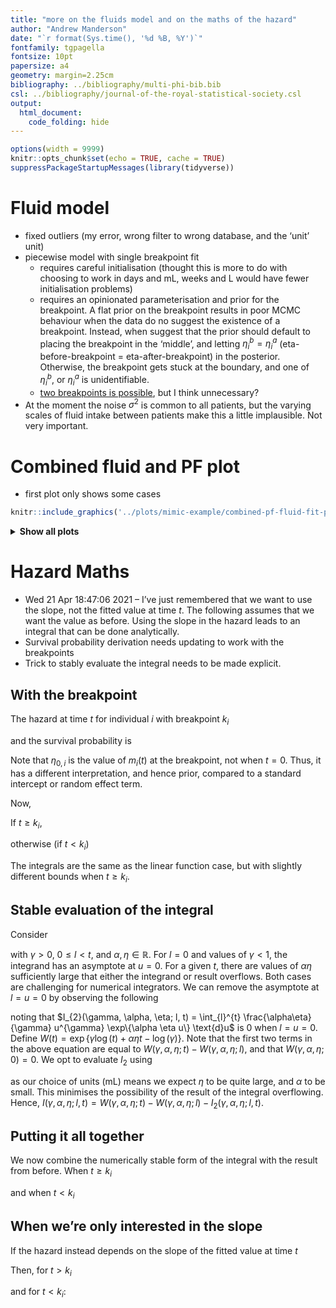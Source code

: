 ```yaml
---
title: "more on the fluids model and on the maths of the hazard"
author: "Andrew Manderson"
date: "`r format(Sys.time(), '%d %B, %Y')`"
fontfamily: tgpagella
fontsize: 10pt
papersize: a4
geometry: margin=2.25cm
bibliography: ../bibliography/multi-phi-bib.bib
csl: ../bibliography/journal-of-the-royal-statistical-society.csl
output:
  html_document:
    code_folding: hide
---
```


<!-- Rscript -e 'rmarkdown::render("rmd-reports/2021-04-21_fluids-and-hazard-maths.rmd")'
 -->
```r
options(width = 9999)
knitr::opts_chunk$set(echo = TRUE, cache = TRUE)
suppressPackageStartupMessages(library(tidyverse))
```

\DeclareMathOperator{\sgn}{sgn}

# Fluid model

- fixed outliers (my error, wrong filter to wrong database, and the 'unit' unit)
- piecewise model with single breakpoint fit
    - requires careful initialisation (thought this is more to do with choosing to work in days and mL, weeks and L would have fewer initialisation problems)
    - requires an opinionated parameterisation and prior for the breakpoint. A flat prior on the breakpoint results in poor MCMC behaviour when the data do no suggest the existence of a breakpoint. Instead, when suggest that the prior should default to placing the breakpoint in the 'middle', and letting $\eta^{b}_{i} = \eta^{a}_{i}$ (eta-before-breakpoint = eta-after-breakpoint) in the posterior. Otherwise, the breakpoint gets stuck at the boundary, and one of $\eta^{b}_{i},$ or $\eta^{a}_{i}$ is unidentifiable.
    - [two breakpoints is possible](https://janhove.github.io/analysis/2018/07/27/bayesian-two-breakpoint-model), but I think unnecessary?

- At the moment the noise $\sigma^{2}$ is common to all patients, but the varying scales of fluid intake between patients make this a little implausible. Not very important.

# Combined fluid and PF plot

- first plot only shows some cases

```r
knitr::include_graphics('../plots/mimic-example/combined-pf-fluid-fit-plot-small.png')
```
<details><summary><b>Show all plots</b></summary>
```r
knitr::include_graphics('../plots/mimic-example/combined-pf-fluid-fit-plot.png')
```
</details>

# Hazard Maths

- Wed 21 Apr 18:47:06 2021 -- I've just remembered that we want to use the slope, not the fitted value at time $t$. The following assumes that we want the value as before. Using the slope in the hazard leads to an integral that can be done analytically.
- Survival probability derivation needs updating to work with the breakpoints
- Trick to stably evaluate the integral needs to be made explicit.

## With the breakpoint

The hazard at time $t$ for individual $i$ with breakpoint $k_{i}$

\begin{gather}
  h_{i}(t) = \gamma t^{\gamma - 1} \exp\{\boldsymbol{x}_{i}\theta + \alpha m_{i}(t)\} \\
  m_{i}(t) = \eta_{0, i} + \eta^{b}_{1, i}(t - k_{i})\boldsymbol{1}_{\{t < k_{i}\}} + \eta^{a}_{1, i}(t - k_{i})\boldsymbol{1}_{\{t \geq k_{i}\}},
\end{gather}

and the survival probability is

\begin{equation}
  S_{i}(t) = \exp\left\{- \int_{0}^{t} h_{i}(u) \text{d}u\right\}.
\end{equation}

Note that $\eta_{0, i}$ is the value of $m_{i}(t)$ at the breakpoint, not when $t = 0$.
Thus, it has a different interpretation, and hence prior, compared to a standard intercept or random effect term.

Now,

\begin{align}
  \int_{0}^{t} h_{i}(u) \text{d}u
    &= \int_{0}^{t} \gamma u^{\gamma - 1} \exp\{\boldsymbol{x}_{i} \theta + \alpha m_{i}(u)\} \text{d}u \\
    &= \gamma \exp\{\boldsymbol{x}_{i}\theta + \alpha\eta_{0, i}\} \int_{0}^{t} u^{\gamma - 1} \exp\left\{\alpha \eta^{b}_{1, i} (u - k_{i})\boldsymbol{1}_{\{u < k_{i}\}} + \alpha \eta^{a}_{1, i} (u - k_{i}) \boldsymbol{1}_{\{u \geq k_{i}\}}\right\} \text{d}u.
\end{align}

If $t \geq k_{i}$,

\begin{align}
  \int_{0}^{t} h_{i}(u) \text{d}u &= \gamma \exp\{\boldsymbol{x}_{i}\theta + \alpha\eta_{0, i}\} \left[
    \int_{0}^{k_{i}} u^{\gamma - 1} \exp\left\{\alpha \eta^{b}_{1, i} (u - k_{i}) \right\} \text{d}u +
    \int_{k_{i}}^{t} u^{\gamma - 1} \exp\left\{\alpha \eta^{a}_{1, i} (u - k_{i}) \right\} \text{d}u
  \right] \\
  &= \gamma \exp\{\boldsymbol{x}_{i}\theta + \alpha\eta_{0, i}\} \left[
    \exp\left\{-\alpha \eta^{b}_{1, i} k_{i} \right\} \int_{0}^{k_{i}} u^{\gamma - 1} \exp\left\{\alpha \eta^{b}_{1, i} u \right\} \text{d}u +
    \exp\left\{-\alpha \eta^{a}_{1, i} k_{i} \right\} \int_{k_{i}}^{t} u^{\gamma - 1} \exp\left\{\alpha \eta^{a}_{1, i} u \right\} \text{d}u
  \right],
\end{align}

otherwise (if $t < k_{i}$)

\begin{align}
  \int_{0}^{t} h_{i}(u) \text{d}u &= \gamma \exp\{\boldsymbol{x}_{i}\theta + \alpha\eta_{0, i}\} \left[
    \int_{0}^{t} u^{\gamma - 1} \exp\left\{\alpha \eta^{b}_{1, i} (u - k_{i}) \right\} \text{d}u
  \right] \\
  &= \gamma \exp\{\boldsymbol{x}_{i}\theta + \alpha\eta_{0, i}\} \left[
    \exp\left\{-\alpha \eta^{b}_{1, i} k_{i} \right\} \int_{0}^{t} u^{\gamma - 1} \exp\left\{\alpha \eta^{b}_{1, i} u \right\} \text{d}u
  \right] \\
  &= \gamma \exp\{\boldsymbol{x}_{i}\theta + \alpha\eta_{0, i} -\alpha \eta^{b}_{1, i} k_{i}\} \left[
    \int_{0}^{t} u^{\gamma - 1} \exp\left\{\alpha \eta^{b}_{1, i} u \right\} \text{d}u
  \right].
\end{align}

The integrals are the same as the linear function case, but with slightly different bounds when $t \geq k_{i}$.

## Stable evaluation of the integral

Consider

\begin{equation}
  I(\gamma, \alpha, \eta; l, t) = \int_{l}^{t} u^{\gamma - 1} \exp\{\alpha \eta u\} \text{d}u
\end{equation}

with $\gamma > 0$, $0 \leq l < t$, and $\alpha, \eta \in \mathbb{R}$.
For $l = 0$ and values of $\gamma < 1$, the integrand has an asymptote at $u = 0$.
For a given $t$, there are values of $\alpha \eta$ sufficiently large that either the integrand or result overflows.
Both cases are challenging for numerical integrators.
We can remove the asymptote at $l = u = 0$ by observing the following

\begin{align}
  I(\gamma, \alpha, \eta; l, t) &= \int_{l}^{t} u^{\gamma - 1} \exp\{\alpha \eta u\} \text{d}u
    = \left[\frac{u^{\gamma}}{\gamma} \exp\{\alpha \eta u\} \right]_{l}^{t} -
      \int_{l}^{t} \frac{u^{\gamma}}{\gamma} \alpha \eta \exp\{\alpha \eta u\} \text{d}u \\
    &= \frac{t^{\gamma}}{\gamma} \exp\{\alpha \eta t\} - \frac{l^{\gamma}}{\gamma} \exp\{\alpha \eta l\} - \int_{l}^{t} \frac{\alpha\eta}{\gamma} u^{\gamma} \exp\{\alpha \eta u\} \text{d}u,
\end{align}

noting that $I_{2}(\gamma, \alpha, \eta; l, t) = \int_{l}^{t} \frac{\alpha\eta}{\gamma} u^{\gamma} \exp\{\alpha \eta u\} \text{d}u$ is $0$ when $l = u = 0$.
Define $W(t) = \exp\{\gamma\log(t) + \alpha\eta t - \log(\gamma)\}$.
Note that the first two terms in the above equation are equal to $W(\gamma, \alpha, \eta; t) - W(\gamma, \alpha, \eta; l)$, and that $W(\gamma, \alpha, \eta; 0) = 0$.
We opt to evaluate $I_{2}$ using

\begin{equation}
  I_{2}(\gamma, \alpha, \eta; l, t) = \sgn(\alpha)\eta\int_{l}^{t}\exp\left\{\log(|\alpha|) - \log(\gamma) + \gamma\log(u) + \alpha\eta u \right\} \text{d}u
\end{equation}

as our choice of units (mL) means we expect $\eta$ to be quite large, and $\alpha$ to be small.
This minimises the possibility of the result of the integral overflowing.
Hence, $I(\gamma, \alpha, \eta; l, t) = W(\gamma, \alpha, \eta; t) - W(\gamma, \alpha, \eta; l) - I_{2}(\gamma, \alpha, \eta; l, t)$.

## Putting it all together

We now combine the numerically stable form of the integral with the result from before.
When $t \geq k_{i}$

\begin{equation}
  \int_{0}^{t} h_{i}(u) \text{d}u = \gamma \exp\{\boldsymbol{x}_{i}\theta + \alpha\eta_{0, i}\} \left[
    \exp\left\{-\alpha \eta^{b}_{1, i} k_{i} \right\} I(\gamma, \alpha, \eta^{b}_{1, i}; 0, k_{i}) +
    \exp\left\{-\alpha \eta^{a}_{1, i} k_{i} \right\} I(\gamma, \alpha, \eta^{a}_{1, i}; k_{i}, t)
  \right],
\end{equation}

and when $t < k_{i}$

\begin{equation}
  \int_{0}^{t} h_{i}(u) \text{d}u = \gamma \exp\{\boldsymbol{x}_{i}\theta + \alpha\eta_{0, i} -\alpha \eta^{b}_{1, i} k_{i}\} \left[
    I(\gamma, \alpha, \eta^{b}_{1, i}; 0, t)
  \right]
\end{equation}

## When we're only interested in the slope

If the hazard instead depends on the slope of the fitted value at time $t$

\begin{gather}
  h_{i}(t) = \gamma t^{\gamma - 1} \exp\left\{\boldsymbol{x}_{i}\theta + \alpha \frac{\partial}{\partial t} m_{i}(t)\right\} \\
  m_{i}(t) = \eta_{0, i} + \eta^{b}_{1, i}(t - k_{i})\boldsymbol{1}_{\{t < k_{i}\}} + \eta^{a}_{1, i}(t - k_{i})\boldsymbol{1}_{\{t \geq k_{i}\}} \\
  \frac{\partial}{\partial t} m_{i}(t) = \eta^{b}_{1, i}\boldsymbol{1}_{\{t < k_{i}\}} + \eta^{a}_{1, i}\boldsymbol{1}_{\{t \geq k_{i}\}}
\end{gather}

Then, for $t > k_{i}$

\begin{align}
  \int_{0}^{t} h_{i}(u) \text{d}u
  &= \int_{0}^{t}
    \gamma u^{\gamma - 1}
    \exp\left\{
      \boldsymbol{x}_{i}\theta +
      \alpha \eta^{b}_{1, i}\boldsymbol{1}_{\{u < k_{i}\}} +
      \alpha \eta^{a}_{1, i}\boldsymbol{1}_{\{u \geq k_{i}\}}
    \right\}
    \text{d}u \\
  &= \gamma \exp\{\boldsymbol{x}_{i}\theta\}
    \int_{0}^{t}
      u^{\gamma - 1}
      \exp\left\{
        \alpha \eta^{b}_{1, i}\boldsymbol{1}_{\{u < k_{i}\}} +
        \alpha \eta^{a}_{1, i}\boldsymbol{1}_{\{u \geq k_{i}\}}
      \right\}
    \text{d}u \\
  &= \gamma \exp\{\boldsymbol{x}_{i}\theta\}
    \left[
      \int_{0}^{k_{i}}
        u^{\gamma - 1}
        \exp\left\{
          \alpha \eta^{b}_{1, i}
        \right\}
      \text{d}u
      +
      \int_{k_{i}}^{t}
        u^{\gamma - 1}
        \exp\left\{
          \alpha \eta^{a}_{1, i}
        \right\}
      \text{d}u
    \right] \\
  &= \exp\{\boldsymbol{x}_{i}\theta\}
    \left[
      \exp\left\{
        \alpha \eta^{b}_{1, i}
      \right\}
      k_{i}^{\gamma}
      +
      \exp\left\{
        \alpha \eta^{a}_{1, i}
      \right\}
      (t^{\gamma} - k_{i}^{\gamma})
    \right]
\end{align}

and for $t < k_{i}$:

\begin{align}
  \int_{0}^{t} h_{i}(u) \text{d}u
  &= \gamma \exp\{\boldsymbol{x}_{i}\theta\}
    \left[
      \int_{0}^{t}
        u^{\gamma - 1}
        \exp\left\{
          \alpha \eta^{b}_{1, i}
        \right\}
      \text{d}u
    \right] \\
  &= \exp\{\boldsymbol{x}_{i}\theta\}
    \left[
      \exp\left\{
        \alpha \eta^{b}_{1, i}
      \right\}
      t_{i}^{\gamma}
    \right] \\
  &= t_{i}^{\gamma} \exp\{\boldsymbol{x}_{i}\theta + \alpha \eta^{b}_{1, i}\}
\end{align}